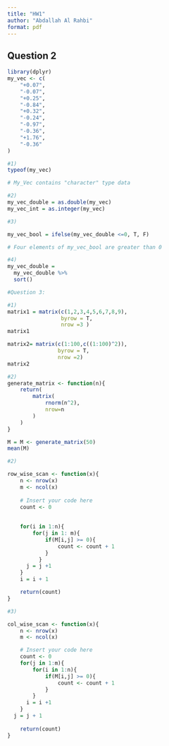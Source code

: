 ```yaml
---
title: "HW1"
author: "Abdallah Al Rahbi"
format: pdf
---
```


## Question 2

```r

library(dplyr)
my_vec <- c(
    "+0.07",
    "-0.07",
    "+0.25",
    "-0.84",
    "+0.32",
    "-0.24",
    "-0.97",
    "-0.36",
    "+1.76",
    "-0.36"
)

#1)
typeof(my_vec)

# My_Vec contains "character" type data

#2)
my_vec_double = as.double(my_vec)
my_vec_int = as.integer(my_vec)

#3)

my_vec_bool = ifelse(my_vec_double <=0, T, F)

# Four elements of my_vec_bool are greater than 0

#4)
my_vec_double =
  my_vec_double %>%
  sort()

#Question 3:

#1)
matrix1 = matrix(c(1,2,3,4,5,6,7,8,9), 
                 byrow = T,
                 nrow =3 )
matrix1

matrix2= matrix(c(1:100,c((1:100)^2)), 
                byrow = T, 
                nrow =2)
matrix2

#2)
generate_matrix <- function(n){
    return(
        matrix(
            rnorm(n^2),
            nrow=n
        )
    )
}

M = M <- generate_matrix(50)
mean(M)

#2)

row_wise_scan <- function(x){
    n <- nrow(x)
    m <- ncol(x)
  
    # Insert your code here
    count <- 0
   
    
    for(i in 1:n){
        for(j in 1: m){
            if(M[i,j] >= 0){
                count <- count + 1 
            } 
          } 
      j = j +1
    } 
    i = i + 1

    return(count)
}

#3)

col_wise_scan <- function(x){
    n <- nrow(x)
    m <- ncol(x)

    # Insert your code here
    count <- 0
    for(j in 1:m){
        for(i in 1:n){
            if(M[i,j] >= 0){
                count <- count + 1 
            }
        }
      i = i +1
    }
  j = j + 1
  
    return(count)
}

```

